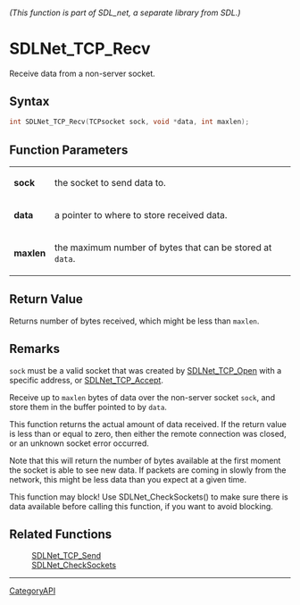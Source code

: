 ====== (This function is part of SDL_net, a separate library from SDL.) ======
= SDLNet_TCP_Recv =

Receive data from a non-server socket.

== Syntax ==

<syntaxhighlight lang='c'>
int SDLNet_TCP_Recv(TCPsocket sock, void *data, int maxlen);
</syntaxhighlight>

== Function Parameters ==

{|
|'''sock'''
|the socket to send data to.
|-
|'''data'''
|a pointer to where to store received data.
|-
|'''maxlen'''
|the maximum number of bytes that can be stored at <code>data</code>.
|}

== Return Value ==

Returns number of bytes received, which might be less than
<code>maxlen</code>.

== Remarks ==

<code>sock</code> must be a valid socket that was created by
[[SDLNet_TCP_Open]] with a specific address, or [[SDLNet_TCP_Accept]].

Receive up to <code>maxlen</code> bytes of data over the non-server socket
<code>sock</code>, and store them in the buffer pointed to by
<code>data</code>.

This function returns the actual amount of data received. If the return
value is less than or equal to zero, then either the remote connection was
closed, or an unknown socket error occurred.

Note that this will return the number of bytes available at the first
moment the socket is able to see new data. If packets are coming in slowly
from the network, this might be less data than you expect at a given time.

This function may block! Use SDLNet_CheckSockets() to make sure there is
data available before calling this function, if you want to avoid blocking.

== Related Functions ==

:[[SDLNet_TCP_Send]]
:[[SDLNet_CheckSockets]]

----
[[CategoryAPI]]


